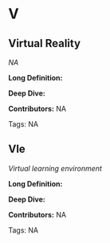 #  V 
 
## Virtual Reality

<dfn>NA</dfn>

**Long Definition:** 











**Deep Dive:** 



**Contributors:** NA

Tags: NA
 
## Vle

<dfn>Virtual learning environment</dfn>

**Long Definition:** 











**Deep Dive:** 



**Contributors:** NA

Tags: NA
